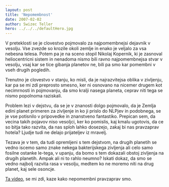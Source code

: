 ```yaml
---
layout: post
title: 'Nepomembnost'
date: 2007-02-02
author: Swizec Teller
hero: ../../../defaultHero.jpg
---
```

V preteklosti se je clovestvo pojmovalo za najpomembnejsi dejavnik v vesolju. Vse zvezde so krozile okoli zemlje in enako je veljalo za vsa nebesna telesa. Potem pa je na sceno stopil Nikolaj Kopernik, ki je zasnoval heliocentricni sistem in nenadoma nismo bili ravno najpomembnejsa stvar v vesolju, vsaj kar se tice gibanja planetov ne, bili pa smo kar pomembni v vseh drugih pogledih.

Trenutno je clovestvo v stanju, ko misli, da je najrazvitejsa oblika v zivljenju, kar pa se mi zdi preprosto smesno, ker ni osnovano na nicemer drugem kot necimrnosti in pojmovanju, da smo kralji nasega planeta, ceprav niti tega se nismo popolnoma raziskali.

Problem lezi v dejstvu, da se je v znanosti dolgo pojmovalo, da je Zemlja edini planet primeren za zivljenje in ko ji prislo do NLPjev in podobnega, se je vse potisnilo v pripovedke in znanstveno fantastiko. Prepican sem, da vecina takih pojavov niso vesoljci, ker ko pomislis, kaj kmalu ugotovis, da ce so bitja tako razvita, da nas sploh lahko dosezejo, zakaj bi nas pravzaprav hotela? Ljudje tudi ne delajo prijateljev iz mravelj.

Tezava je v tem, da tudi opremljeni s tem dejstvom, na drugih planetih se vedno iscemo samo znake nekega bakterijskega zivljenja ali celo samo fosilne ostanke le-tega, v upanju, da bomo s tem dokazali obstoj zivljenja na drugih planetih. Ampak ali ni to rahlo neumno? Iskati dokaz, da smo se vedno najbolj razvita rasa v vesolju, medtem ko ne moremo niti na drug planet, kaj sele osoncje.

[Ta video](http://video.google.com/videoplay?docid=-3974466981713172831), se mi zdi, kaze kako nepomembni pravzaprav smo.